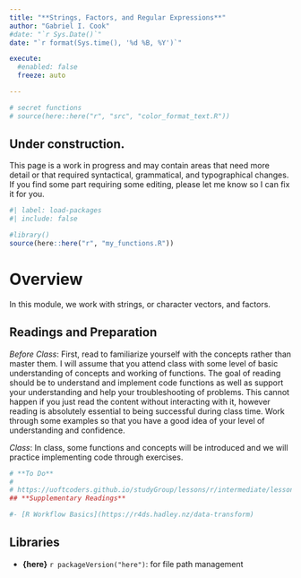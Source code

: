 ```yaml
---
title: "**Strings, Factors, and Regular Expressions**"
author: "Gabriel I. Cook"
#date: "`r Sys.Date()`"
date: "`r format(Sys.time(), '%d %B, %Y')`"

execute:
  #enabled: false
  freeze: auto

---
```


```r
# secret functions
# source(here::here("r", "src", "color_format_text.R"))
```


::: callout-important
## Under construction. 

This page is a work in progress and may contain areas that need more detail or that required syntactical, grammatical, and typographical changes. If you find some part requiring some editing, please let me know so I can fix it for you.
:::


```r
#| label: load-packages
#| include: false

#library()
source(here::here("r", "my_functions.R"))

```

# **Overview**

In this module, we work with strings, or character vectors, and factors. 

## **Readings and Preparation**

*Before Class*: First, read to familiarize yourself with the concepts rather than master them. I will assume that you attend class with some level of basic understanding of concepts and working of functions. The goal of reading should be to understand and implement code functions as well as support your understanding and help your troubleshooting of problems. This cannot happen if you just read the content without interacting with it, however reading is absolutely essential to being successful during class time. Work through some examples so that you have a good idea of your level of understanding and confidence. 

*Class*: In class, some functions and concepts will be introduced and we will practice implementing code through exercises. 


```r
# **To Do**
# 
# https://uoftcoders.github.io/studyGroup/lessons/r/intermediate/lesson/
## **Supplementary Readings**

#- [R Workflow Basics](https://r4ds.hadley.nz/data-transform)
```


## **Libraries** 

- **{here}** `r packageVersion("here")`: for file path management

